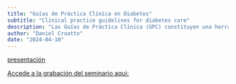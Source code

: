 ---
title: "Guías de Práctica Clínica en Diabetes" 
subtitle: "Clinical practice guidelines for diabetes care"
description: "Las Guías de Práctica Clínica (GPC) constituyen una herramienta útil para ayudar al personal de salud y a los pacientes en el proceso de la toma de decisiones sobre cuáles son las intervenciones más adecuadas para resolver un problema de salud en circunstancias sanitarias específicas. Este seminario abordará que son las guías de práctica clínica en diabetes, cuáles son sus objetivos y su utilidad y se discutirán las dificultades en su elaboración y aplicación"
author: "Daniel Croatto"
date: "2024-04-10"
---

[presentación](2024-04-10.pdf)

[Accede a la grabación del seminario
aqui:](https://youtu.be/bbgpwEjKl4s)
